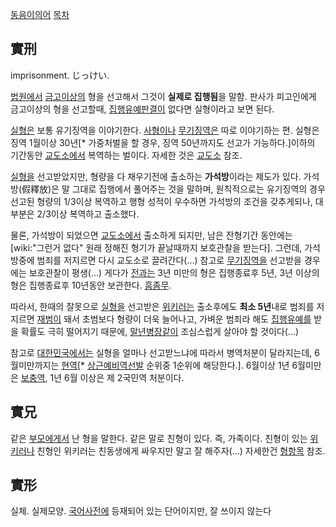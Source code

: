 [[동음이의어]]
[[목차]]

== 實刑 ==
imprisonment. じっけい.

[[법원]]에서 [[금고]]이상의 형을 선고해서 그것이 '''실제로 집행됨'''을 말함. 판사가 피고인에게 금고이상의 형을 선고할때, [[집행유예]]판결이 없다면 실형이라고 보면 된다.

[[실형]]은 보통 유기징역을 이야기한다. [[사형]]이나 [[무기징역]]은 따로 이야기하는 편. 실형은 징역 1월이상 30년[* 가중처벌을 할 경우, 징역 50년까지도 선고가 가능하다.]이하의 기간동안 [[교도소]]에서 복역하는 벌이다. 자세한 것은 [[교도소]] 참조.

[[실형]]을 선고받았지만, 형량을 다 채우기전에 출소하는 '''가석방'''이라는 제도가 있다. 가석방(假釋放)은 말 그대로 집행에서 풀어주는 것을 말하며, 원칙적으로는 유기징역의 경우 선고된 형량의 1/3이상 복역하고 행형 성적이 우수하면 가석방의 조건을 갖추게되나, 대부분은 2/3이상 복역하고 출소했다.

물론, 가석방이 되었으면 [[교도소]]에서 출소하게 되지만, 남은 잔형기간 동안에는 [wiki:"그런거 없다" 원래 정해진 형기가 끝날때까지 보호관찰을 받는다]. 그런데, 가석방중에 범죄를 저지르면 다시 교도소로 끌려간다(...) 참고로 [[무기징역]]을 선고받을 경우에는 보호관찰이 평생(...) 게다가 [[전과]]는 3년 미만의 형은 집행종료후 5년, 3년 이상의 형은 집행종료후 10년동안 보관한다. [[흠좀무]].

따라서, 한때의 잘못으로 [[실형]]을 선고받은 [[위키러]]는 출소후에도 '''최소 5년'''내로 범죄를 저지르면 [[재범]]이 돼서 초범보다 형량이 더욱 늘어나고, 가벼운 범죄라 해도 [[집행유예]]를 받을 확률도 극히 떨어지기 때문에, [[말년병장]]같이 조심스럽게 살아야 할 것이다(...)

참고로 [[대한민국]]에서는 실형을 얼마나 선고받느냐에 따라서 병역처분이 달라지는데, 6월미만까지는 [[현역]][* [[상근예비역]]선발 순위중 1순위에 해당한다.]. 6월이상 1년 6월미만은 [[보충역]], 1년 6월 이상은 제 2국민역 처분이다.

== 實兄 ==
같은 [[부모]]에게서 난 형을 말한다. 같은 말로 친형이 있다. 즉, 가족이다. 친형이 있는 [[위키러]]나 친형인 위키러는 친동생에게 싸우지만 말고 잘 해주자(...) 자세한건 [[형]]항목 참조.

== 實形 ==
실체. 실제모양. [[국어사전]]에 등재되어 있는 단어이지만, 잘 쓰이지 않는다


